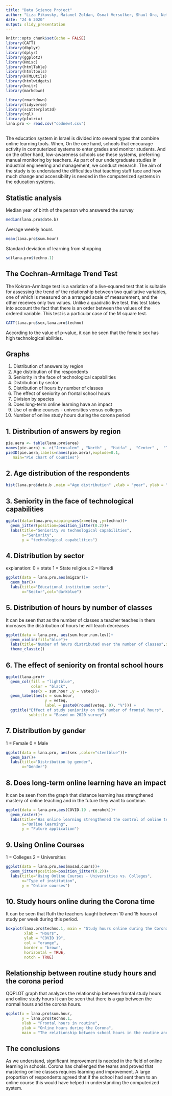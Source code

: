 ---
title: "Data Science Project"
author: "Liza Pikovsky, Matanel Zoldan, Osnat Versulker, Shaul Ora, Netanel Malka"
date: "24 6 2020"
output: slidy_presentation
---

```{r setup, include=FALSE}
knitr::opts_chunk$set(echo = FALSE)
library(CATT)
library(dbplyr)
library(dplyr)
library(ggplot2)
library(Hmisc)
library(htmlTable)
library(htmltools)
library(HTMLUtils)
library(htmlwidgets)
library(knitr)
library(markdown)

library(rmarkdown)
library(tidyverse)
library(scatterplot3d)
library(rgl)
library(plotrix)
lana.pro <- read.csv("codnew4.csv") 

```


##  
The education system in Israel is divided into several types that combine online learning tools. When,
On the one hand, schools that encourage activity in computerized systems to enter grades and monitor students. And on the other hand, low-awareness schools use these systems, preferring manual monitoring by teachers. As part of our undergraduate studies in industrial engineering and management, we conduct research.
The aim of the study is to understand the difficulties that teaching staff face and how much change and accessibility is needed in the computerized systems in the education systems. 


##  Statistic analysis
Median year of birth of the person who answered the survey 
```{r}
median(lana.pro$date.b) 
```
Average weekly hours
```{r}
mean(lana.pro$sum.hour)
```
Standard deviation of learning from shopping
```{r}
sd(lana.pro$techno.1) 

```





## The Cochran-Armitage Trend Test
The Kokran-Armitage test is a variation of a live-squared test that is suitable for assessing the trend of the relationship between two qualitative variables, one of which is measured on a arranged scale of measurement, and the other receives only two values. Unlike a quadratic live test, this test takes into account the fact that there is an order between the values of the ordered variable. This test is a particular case of the M square test.



```{r}
CATT(lana.pro$sex,lana.pro$techno)
```
According to the value of p-value, it can be seen that the female sex has high technological abilities.


## Graphs

1. Distribution of answers by region
2. Age distribution of the respondents
3. Seniority in the face of technological capabilities
4. Distribution by sector
5. Distribution of hours by number of classes
6. The effect of seniority on frontal school hours
7. Division by species
8. Does long-term online learning have an impact
9. Use of online courses - universities versus colleges
10. Number of online study hours during the corona period

## 1. Distribution of answers by region

```{r}
pie.aera <- table(lana.pro$area)
names(pie.aera) <- c("Jerusalem" , "North" ,  "Haifa" ,  "Center" ,  "Tel-Aviv" , "South" , "Jehuda & Samaria")
pie3D(pie.aera,labels=names(pie.aera),explode=0.1,
   main="Pie Chart of Counties")


```

##  2. Age distribution of the respondents

```{r}
hist(lana.pro$date.b ,main ="Age distribution" ,xlab = "year", ylab = "people")

```

## 3. Seniority in the face of technological capabilities

```{r}
ggplot(data=lana.pro,mapping=aes(x=veteq ,y=techno))+
  geom_jitter(position=position_jitter(0.2))+
  labs(title="Seniority vs technological capabilities",
       x="Seniority",
       y = "technological capabilities")

```


## 4. Distribution by sector
explanation:
0 = state
1 = State religious
2 = Haredi


```{r}
ggplot(data = lana.pro,aes(migzar))+
  geom_bar()+
  labs(title="Educational institution sector",
       x="Sector",col="darkblue")
```

## 5. Distribution of hours by number of classes
It can be seen that as the number of classes a teacher teaches in them increases the distribution of hours he will teach decreases 
```{r}
ggplot(data = lana.pro, aes(sum.hour,num.lev))+  
  geom_violin(fill="blue")+
  labs(title="Number of hours distributed over the number of classes",x="Amount of frontal hours", y = "Num of classes")+
  theme_classic()
```


##  6. The effect of seniority on frontal school hours
```{r}
ggplot(lana.pro)+
  geom_col(fill = "lightblue",
           color = "black",
           aes(x = sum.hour ,y = veteq))+
  geom_label(aes(x = sum.hour,
                 y = veteq,
                 label = paste0(round(veteq, 0), "%"))) +
  ggtitle("Effect of study seniority on the number of frontal hours",
          subtitle = "Based on 2020 survey")
```

## 7. Distribution by gender
 
1 = Female
0 = Male

```{r}
ggplot(data = lana.pro, aes(sex ,color="steelblue"))+
  geom_bar()+
  labs(title="Distribution by gender",
       x="Gender")

```

## 8. Does long-term online learning have an impact
It can be seen from the graph that distance learning has strengthened mastery of online teaching and in the future they want to continue. 
```{r}
ggplot(data = lana.pro,aes(COVID.19 , merahok))+
  geom_raster()+
  labs(title="Has online learning strengthened the control of online teaching?",
       x="Online learning",
       y = "Future application")

```


## 9. Using Online Courses

1 = Colleges
2 = Universities

```{r}


ggplot(data = lana.pro,aes(mosad,cuors))+
  geom_jitter(position=position_jitter(0.2))+
  labs(title="Using Online Courses - Universities vs. Colleges",
       x="Type of institution",
       y = "Online courses")

```


## 10. Study hours online during the Corona time
It can be seen that Ruth the teachers taught between 10 and 15 hours of study per week during this period.
```{r}
boxplot(lana.pro$techno.1, main = "Study hours online during the Corona",
        xlab = "Hours",
        ylab = "COVID 19",
        col = "orange",
        border = "brown",
        horizontal = TRUE,
        notch = TRUE)

```


## Relationship between routine study hours and the corona period
QQPLOT graph that analyzes the relationship between frontal study hours and online study hours
It can be seen that there is a gap between the normal hours and the corona hours.
```{r}

qqplot(x = lana.pro$sum.hour,
       y = lana.pro$techno.1,
       xlab = "Frontal hours in routine",
       ylab = "Online hours during the Corona",
       main = "The relationship between school hours in the routine and the Corona period")


```
## The conclusions
As we understand, significant improvement is needed in the field of online learning in schools. Corona has challenged the teams and proved that mastering online classes requires learning and improvement.
A large proportion of respondents agreed that if the school had sent them to an online course this would have helped in understanding the computerized system.

